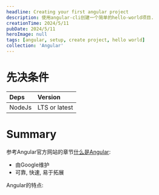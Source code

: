 ```yaml
---
headline: Creating your first angular project
description: 使用angular-cli创建一个简单的hello-world项目.
creationTime: 2024/5/11
pubDate: 2024/5/11
heroImage: null
tags: [angular, setup, create project, hello world]
collection: 'Angular'
---
```


# 先决条件

| Deps   | Version       |
| :----- | :------------ |
| NodeJs | LTS or latest |

# Summary

参考Angular官方网站的章节[什么是Angular](https://angular.dev/overview): 
+ 由Google维护
+ 可靠, 快速, 易于拓展

Angular的特点:
